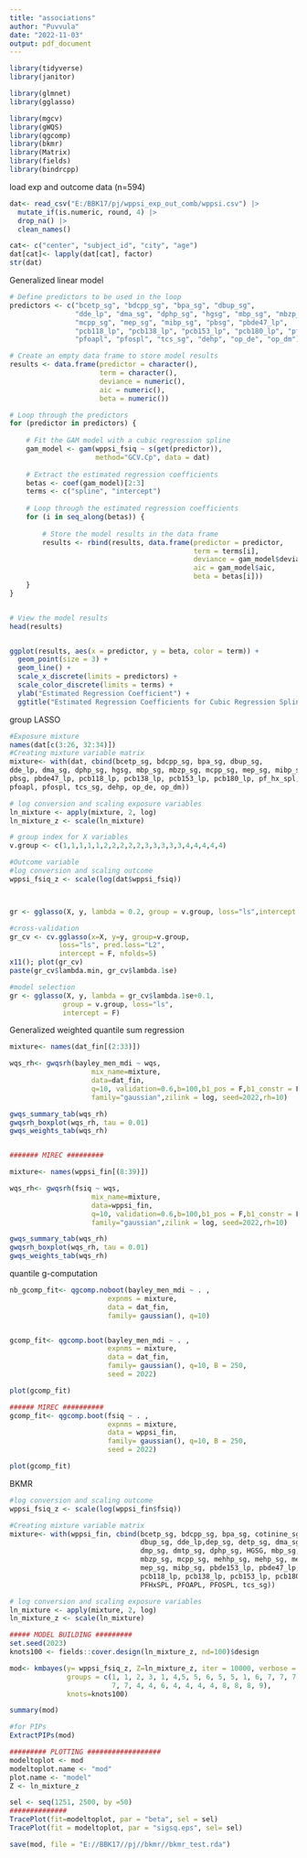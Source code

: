 ```yaml
---
title: "associations"
author: "Puvvula"
date: "2022-11-03"
output: pdf_document
---
```


```r
library(tidyverse)
library(janitor)

library(glmnet)
library(gglasso)

library(mgcv)
library(gWQS)
library(qgcomp)
library(bkmr)
library(Matrix)
library(fields)
library(bindrcpp)
```

load exp and outcome data (n=594)
```r
dat<- read_csv("E:/BBK17/pj/wppsi_exp_out_comb/wppsi.csv") |>
  mutate_if(is.numeric, round, 4) |>
  drop_na() |>
  clean_names()

cat<- c("center", "subject_id", "city", "age")
dat[cat]<- lapply(dat[cat], factor)
str(dat)
```


Generalized linear model
```r
# Define predictors to be used in the loop
predictors <- c("bcetp_sg", "bdcpp_sg", "bpa_sg", "dbup_sg", 
                "dde_lp", "dma_sg", "dphp_sg", "hgsg", "mbp_sg", "mbzp_sg", 
                "mcpp_sg", "mep_sg", "mibp_sg", "pbsg", "pbde47_lp",
                "pcb118_lp", "pcb138_lp", "pcb153_lp", "pcb180_lp", "pf_hx_spl", 
                "pfoapl", "pfospl", "tcs_sg", "dehp", "op_de", "op_dm")

# Create an empty data frame to store model results
results <- data.frame(predictor = character(),
                      term = character(),
                      deviance = numeric(),
                      aic = numeric(),
                      beta = numeric())

# Loop through the predictors
for (predictor in predictors) {
    
    # Fit the GAM model with a cubic regression spline
    gam_model <- gam(wppsi_fsiq ~ s(get(predictor)), 
                     method="GCV.Cp", data = dat)
    
    # Extract the estimated regression coefficients
    betas <- coef(gam_model)[2:3]
    terms <- c("spline", "intercept")
  
    # Loop through the estimated regression coefficients
    for (i in seq_along(betas)) {
    
        # Store the model results in the data frame
        results <- rbind(results, data.frame(predictor = predictor,
                                             term = terms[i],
                                             deviance = gam_model$deviance,
                                             aic = gam_model$aic,
                                             beta = betas[i]))
    }
}


# View the model results
head(results)


ggplot(results, aes(x = predictor, y = beta, color = term)) +
  geom_point(size = 3) +
  geom_line() +
  scale_x_discrete(limits = predictors) +
  scale_color_discrete(limits = terms) +
  ylab("Estimated Regression Coefficient") +
  ggtitle("Estimated Regression Coefficients for Cubic Regression Spline Predictors")
```


group LASSO
```r
#Exposure mixture
names(dat[c(3:26, 32:34)])
#Creating mixture variable matrix
mixture<- with(dat, cbind(bcetp_sg, bdcpp_sg, bpa_sg, dbup_sg, 
dde_lp, dma_sg, dphp_sg, hgsg, mbp_sg, mbzp_sg, mcpp_sg, mep_sg, mibp_sg, 
pbsg, pbde47_lp, pcb118_lp, pcb138_lp, pcb153_lp, pcb180_lp, pf_hx_spl, 
pfoapl, pfospl, tcs_sg, dehp, op_de, op_dm))

# log conversion and scaling exposure variables
ln_mixture <- apply(mixture, 2, log) 
ln_mixture_z <- scale(ln_mixture) 

# group index for X variables
v.group <- c(1,1,1,1,1,2,2,2,2,2,3,3,3,3,3,4,4,4,4,4)

#Outcome variable
#log conversion and scaling outcome
wppsi_fsiq_z <- scale(log(dat$wppsi_fsiq))



gr <- gglasso(X, y, lambda = 0.2, group = v.group, loss="ls",intercept = F)

#cross-validation
gr_cv <- cv.gglasso(x=X, y=y, group=v.group, 
            loss="ls", pred.loss="L2", 
            intercept = F, nfolds=5)
x11(); plot(gr_cv)
paste(gr_cv$lambda.min, gr_cv$lambda.1se)

#model selection
gr <- gglasso(X, y, lambda = gr_cv$lambda.1se+0.1,
             group = v.group, loss="ls",
             intercept = F)
```


Generalized weighted quantile sum regression
```r


mixture<- names(dat_fin[(2:33)])

wqs_rh<- gwqsrh(bayley_men_mdi ~ wqs,
                    mix_name=mixture,
                    data=dat_fin,
                    q=10, validation=0.6,b=100,b1_pos = F,b1_constr = F,
                    family="gaussian",zilink = log, seed=2022,rh=10)

gwqs_summary_tab(wqs_rh)
gwqsrh_boxplot(wqs_rh, tau = 0.01)
gwqs_weights_tab(wqs_rh)


####### MIREC #########

mixture<- names(wppsi_fin[(8:39)])

wqs_rh<- gwqsrh(fsiq ~ wqs,
                    mix_name=mixture,
                    data=wppsi_fin,
                    q=10, validation=0.6,b=100,b1_pos = F,b1_constr = F,
                    family="gaussian",zilink = log, seed=2022,rh=10)

gwqs_summary_tab(wqs_rh)
gwqsrh_boxplot(wqs_rh, tau = 0.01)
gwqs_weights_tab(wqs_rh)

```

quantile g-computation
```r
nb_gcomp_fit<- qgcomp.noboot(bayley_men_mdi ~ . ,
                        expnms = mixture,
                        data = dat_fin,
                        family= gaussian(), q=10)


gcomp_fit<- qgcomp.boot(bayley_men_mdi ~ . ,
                        expnms = mixture,
                        data = dat_fin,
                        family= gaussian(), q=10, B = 250,
                        seed = 2022)

plot(gcomp_fit)

###### MIREC ##########
gcomp_fit<- qgcomp.boot(fsiq ~ . ,
                        expnms = mixture,
                        data = wppsi_fin,
                        family= gaussian(), q=10, B = 250,
                        seed = 2022)

plot(gcomp_fit)


```

BKMR
```r
#log conversion and scaling outcome
wppsi_fsiq_z <- scale(log(wppsi_fin$fsiq))

#Creating mixture variable matrix
mixture<- with(wppsi_fin, cbind(bcetp_sg, bdcpp_sg, bpa_sg, cotinine_sg, 
                                dbup_sg, dde_lp,dep_sg, detp_sg, dma_sg, 
                                dmp_sg, dmtp_sg, dphp_sg, HGSG, mbp_sg, 
                                mbzp_sg, mcpp_sg, mehhp_sg, mehp_sg, meohp_sg, 
                                mep_sg, mibp_sg, pbde153_lp, pbde47_lp, PBSG, 
                                pcb118_lp, pcb138_lp, pcb153_lp, pcb180_lp, 
                                PFHxSPL, PFOAPL, PFOSPL, tcs_sg))

# log conversion and scaling exposure variables
ln_mixture <- apply(mixture, 2, log) 
ln_mixture_z <- scale(ln_mixture) 

##### MODEL BUILDING #########
set.seed(2023)
knots100 <- fields::cover.design(ln_mixture_z, nd=100)$design

mod<- kmbayes(y= wppsi_fsiq_z, Z=ln_mixture_z, iter = 10000, verbose = T,  varsel = T,
              groups = c(1, 1, 2, 3, 1, 4,5, 5, 6, 5, 5, 1, 6, 7, 7, 7, 7, 7, 7, 
                         7, 7, 4, 4, 6, 4, 4, 4, 4, 8, 8, 8, 9), 
              knots=knots100)

summary(mod)

#for PIPs
ExtractPIPs(mod)

######### PLOTTING ##################
modeltoplot <- mod
modeltoplot.name <- "mod"
plot.name <- "model"
Z <- ln_mixture_z

sel <- seq(1251, 2500, by =50)
##############
TracePlot(fit=modeltoplot, par = "beta", sel = sel)
TracePlot(fit = modeltoplot, par = "sigsq.eps", sel= sel)

save(mod, file = "E://BBK17//pj//bkmr//bkmr_test.rda")
```

